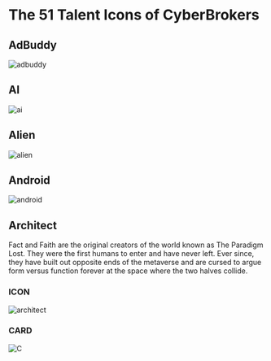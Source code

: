 
# The 51 Talent Icons of CyberBrokers

## AdBuddy

![adbuddy](../../public/_assets/_talent-icon/cb-talent-adbuddy.svg)

## AI

![ai](../../public/_assets/_talent-icon/cb-talent-ai.svg)

## Alien

![alien](../../public/_assets/_talent-icon/cb-talent-alien.svg)

## Android

![android](../../public/_assets/_talent-icon/cb-talent-android.svg)

## Architect

Fact and Faith are the original creators of the world known as The Paradigm Lost. They were the first humans to enter and have never left. Ever since, they have built out opposite ends of the metaverse and are cursed to argue form versus function forever at the space where the two halves collide.

### ICON

![architect](../../public/_assets/_talent-icon/cb-talent-architect.svg)

### CARD

<Bleed>![C](../../public/_assets/_keys/cb-talent-architect.jpeg)</Bleed>



